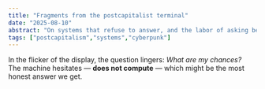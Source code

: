 ```yaml
---
title: "Fragments from the postcapitalist terminal"
date: "2025-08-10"
abstract: "On systems that refuse to answer, and the labor of asking better questions."
tags: ["postcapitalism","systems","cyberpunk"]
---
```


In the flicker of the display, the question lingers: *What are my chances?*  
The machine hesitates — **does not compute** — which might be the most honest answer we get.
